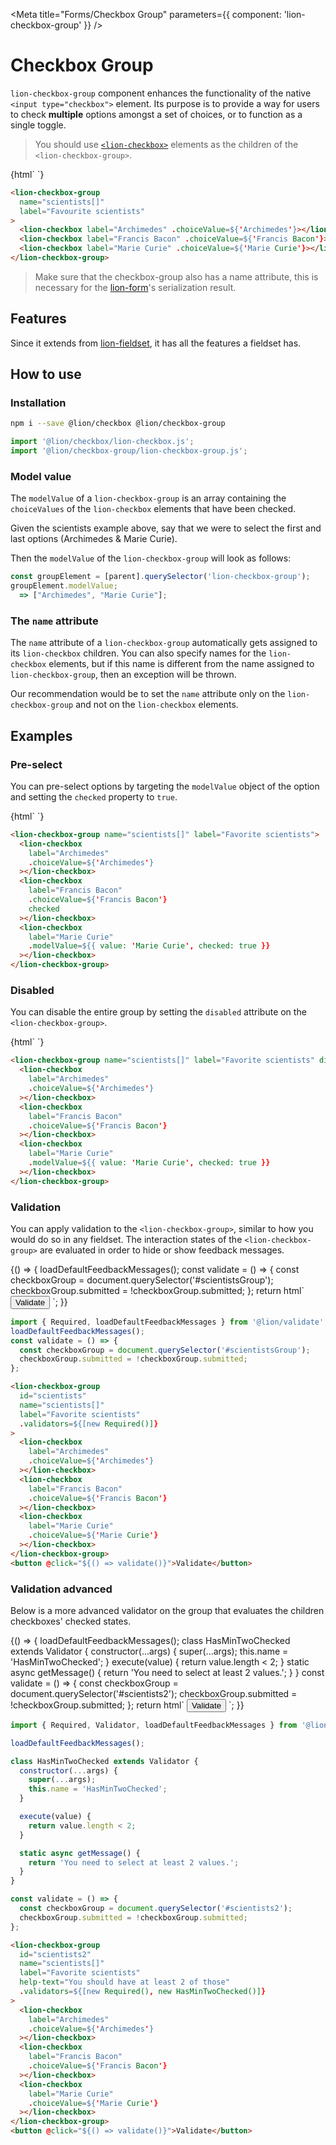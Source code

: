 

<Meta title="Forms/Checkbox Group" parameters={{ component: 'lion-checkbox-group' }} />

# Checkbox Group

`lion-checkbox-group` component enhances the functionality of the native `<input type="checkbox">` element.
Its purpose is to provide a way for users to check **multiple** options amongst a set of choices, or to function as a single toggle.

> You should use <a href="https://github.com/ing-bank/lion/tree/master/packages/checkbox" target="_blank">`<lion-checkbox>`</a> elements as the children of the `<lion-checkbox-group>`.

<Story name="Default">
  {html`
    <lion-checkbox-group
      name="scientists[]"
      label="Favorite scientists"
    >
      <lion-checkbox label="Archimedes" .choiceValue=${'Archimedes'}></lion-checkbox>
      <lion-checkbox label="Francis Bacon" .choiceValue=${'Francis Bacon'}></lion-checkbox>
      <lion-checkbox label="Marie Curie" .choiceValue=${'Marie Curie'}></lion-checkbox>
    </lion-checkbox-group>
  `}
</Story>

```html
<lion-checkbox-group
  name="scientists[]"
  label="Favourite scientists"
>
  <lion-checkbox label="Archimedes" .choiceValue=${'Archimedes'}></lion-checkbox>
  <lion-checkbox label="Francis Bacon" .choiceValue=${'Francis Bacon'}></lion-checkbox>
  <lion-checkbox label="Marie Curie" .choiceValue=${'Marie Curie'}></lion-checkbox>
</lion-checkbox-group>
```

> Make sure that the checkbox-group also has a name attribute, this is necessary for the [lion-form](?path=/docs/forms-form-overview--page)'s serialization result.

## Features

Since it extends from [lion-fieldset](?path=/docs/forms-fieldset-overview--page), it has all the features a fieldset has.

## How to use

### Installation

```sh
npm i --save @lion/checkbox @lion/checkbox-group
```

```js
import '@lion/checkbox/lion-checkbox.js';
import '@lion/checkbox-group/lion-checkbox-group.js';
```

### Model value

The `modelValue` of a `lion-checkbox-group` is an array containing the `choiceValues` of the `lion-checkbox` elements that have been checked.

Given the scientists example above, say that we were to select the first and last options (Archimedes & Marie Curie).

Then the `modelValue` of the `lion-checkbox-group` will look as follows:

```js
const groupElement = [parent].querySelector('lion-checkbox-group');
groupElement.modelValue;
  => ["Archimedes", "Marie Curie"];
```

### The `name` attribute

The `name` attribute of a `lion-checkbox-group` automatically gets assigned to its `lion-checkbox` children. You can also specify names for the `lion-checkbox` elements, but if this name is different from the name assigned to `lion-checkbox-group`, then an exception will be thrown.

Our recommendation would be to set the `name` attribute only on the `lion-checkbox-group` and not on the `lion-checkbox` elements.

## Examples

### Pre-select

You can pre-select options by targeting the `modelValue` object of the option and setting the `checked` property to `true`.

<Story name="Pre-select">
  {html`
    <lion-checkbox-group name="scientists" label="Favorite scientists">
      <lion-checkbox
        label="Archimedes"
        .choiceValue=${'Archimedes'}
      ></lion-checkbox>
      <lion-checkbox
        label="Francis Bacon"
        .choiceValue=${'Francis Bacon'}
        checked
      ></lion-checkbox>
      <lion-checkbox
        label="Marie Curie"
        .modelValue=${{ value: 'Marie Curie', checked: true }}
      ></lion-checkbox>
    </lion-checkbox-group>
  `}
</Story>

```html
<lion-checkbox-group name="scientists[]" label="Favorite scientists">
  <lion-checkbox
    label="Archimedes"
    .choiceValue=${'Archimedes'}
  ></lion-checkbox>
  <lion-checkbox
    label="Francis Bacon"
    .choiceValue=${'Francis Bacon'}
    checked
  ></lion-checkbox>
  <lion-checkbox
    label="Marie Curie"
    .modelValue=${{ value: 'Marie Curie', checked: true }}
  ></lion-checkbox>
</lion-checkbox-group>
```

### Disabled

You can disable the entire group by setting the `disabled` attribute on the `<lion-checkbox-group>`.

<Story name="Disabled">
  {html`
    <lion-checkbox-group name="scientists[]" label="Favorite scientists" disabled>
      <lion-checkbox
        label="Archimedes"
        .choiceValue=${'Archimedes'}
      ></lion-checkbox>
      <lion-checkbox
        label="Francis Bacon"
        .choiceValue=${'Francis Bacon'}
      ></lion-checkbox>
      <lion-checkbox
        label="Marie Curie"
        .modelValue=${{ value: 'Marie Curie', checked: true }}
      ></lion-checkbox>
    </lion-checkbox-group>
  `}
</Story>

```html
<lion-checkbox-group name="scientists[]" label="Favorite scientists" disabled>
  <lion-checkbox
    label="Archimedes"
    .choiceValue=${'Archimedes'}
  ></lion-checkbox>
  <lion-checkbox
    label="Francis Bacon"
    .choiceValue=${'Francis Bacon'}
  ></lion-checkbox>
  <lion-checkbox
    label="Marie Curie"
    .modelValue=${{ value: 'Marie Curie', checked: true }}
  ></lion-checkbox>
</lion-checkbox-group>
```

### Validation

You can apply validation to the `<lion-checkbox-group>`, similar to how you would do so in any fieldset.
The interaction states of the `<lion-checkbox-group>` are evaluated in order to hide or show feedback messages.

<Story name="Validation">
  {() => {
    loadDefaultFeedbackMessages();
    const validate = () => {
      const checkboxGroup = document.querySelector('#scientistsGroup');
      checkboxGroup.submitted = !checkboxGroup.submitted;
    };
    return html`
      <lion-checkbox-group
        id="scientists"
        name="scientists[]"
        label="Favorite scientists"
        .validators=${[new Required()]}
      >
        <lion-checkbox
          label="Archimedes"
          .choiceValue=${'Archimedes'}
        ></lion-checkbox>
        <lion-checkbox
          label="Francis Bacon"
          .choiceValue=${'Francis Bacon'}
        ></lion-checkbox>
        <lion-checkbox
          label="Marie Curie"
          .choiceValue=${'Marie Curie'}
        ></lion-checkbox>
      </lion-checkbox-group>
      <button @click="${() => validate()}">Validate</button>
    `;
  }}
</Story>

```js
import { Required, loadDefaultFeedbackMessages } from '@lion/validate';
loadDefaultFeedbackMessages();
const validate = () => {
  const checkboxGroup = document.querySelector('#scientistsGroup');
  checkboxGroup.submitted = !checkboxGroup.submitted;
};
```

```html
<lion-checkbox-group
  id="scientists"
  name="scientists[]"
  label="Favorite scientists"
  .validators=${[new Required()]}
>
  <lion-checkbox
    label="Archimedes"
    .choiceValue=${'Archimedes'}
  ></lion-checkbox>
  <lion-checkbox
    label="Francis Bacon"
    .choiceValue=${'Francis Bacon'}
  ></lion-checkbox>
  <lion-checkbox
    label="Marie Curie"
    .choiceValue=${'Marie Curie'}
  ></lion-checkbox>
</lion-checkbox-group>
<button @click="${() => validate()}">Validate</button>
```

### Validation advanced

Below is a more advanced validator on the group that evaluates the children checkboxes' checked states.

<Story name="Validation Advanced">
  {() => {
    loadDefaultFeedbackMessages();
    class HasMinTwoChecked extends Validator {
      constructor(...args) {
        super(...args);
        this.name = 'HasMinTwoChecked';
      }
      execute(value) {
        return value.length < 2;
      }
      static async getMessage() {
        return 'You need to select at least 2 values.';
      }
    }
    const validate = () => {
      const checkboxGroup = document.querySelector('#scientists2');
      checkboxGroup.submitted = !checkboxGroup.submitted;
    };
    return html`
      <lion-checkbox-group
        id="scientists2"
        name="scientists[]"
        label="Favorite scientists"
        help-text="You should have at least 2 of those"
        .validators=${[new Required(), new HasMinTwoChecked()]}
      >
        <lion-checkbox
          label="Archimedes"
          .choiceValue=${'Archimedes'}
        ></lion-checkbox>
        <lion-checkbox
          label="Francis Bacon"
          .choiceValue=${'Francis Bacon'}
        ></lion-checkbox>
        <lion-checkbox
          label="Marie Curie"
          .choiceValue=${'Marie Curie'}
        ></lion-checkbox>
      </lion-checkbox-group>
      <button @click="${() => validate()}">Validate</button>
    `;
  }}
</Story>

```js
import { Required, Validator, loadDefaultFeedbackMessages } from '@lion/validate';

loadDefaultFeedbackMessages();

class HasMinTwoChecked extends Validator {
  constructor(...args) {
    super(...args);
    this.name = 'HasMinTwoChecked';
  }

  execute(value) {
    return value.length < 2;
  }

  static async getMessage() {
    return 'You need to select at least 2 values.';
  }
}

const validate = () => {
  const checkboxGroup = document.querySelector('#scientists2');
  checkboxGroup.submitted = !checkboxGroup.submitted;
};
```

```html
<lion-checkbox-group
  id="scientists2"
  name="scientists[]"
  label="Favorite scientists"
  help-text="You should have at least 2 of those"
  .validators=${[new Required(), new HasMinTwoChecked()]}
>
  <lion-checkbox
    label="Archimedes"
    .choiceValue=${'Archimedes'}
  ></lion-checkbox>
  <lion-checkbox
    label="Francis Bacon"
    .choiceValue=${'Francis Bacon'}
  ></lion-checkbox>
  <lion-checkbox
    label="Marie Curie"
    .choiceValue=${'Marie Curie'}
  ></lion-checkbox>
</lion-checkbox-group>
<button @click="${() => validate()}">Validate</button>
```
